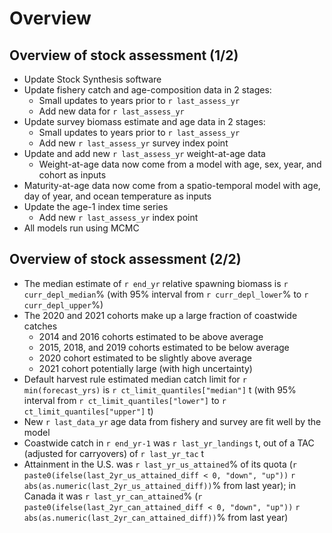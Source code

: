 # Overview

## Overview of stock assessment (1/2)
* Update Stock Synthesis software
* Update fishery catch and age-composition data in 2 stages:
  - Small updates to years prior to `r last_assess_yr`
  - Add new data for `r last_assess_yr`
* Update survey biomass estimate and age data in 2 stages:
  - Small updates to years prior to `r last_assess_yr`
  - Add new `r last_assess_yr` survey index point
* Update and add new `r last_assess_yr` weight-at-age data
  - Weight-at-age data now come from a model with age, sex, year, and cohort
    as inputs
* Maturity-at-age data now come from a spatio-temporal model with age,
  day of year, and ocean temperature as inputs
* Update the age-1 index time series
  - Add new `r last_assess_yr` index point
* All models run using MCMC 

## Overview of stock assessment (2/2)

* The median estimate of `r end_yr` relative spawning biomass is
  `r curr_depl_median`% (with 95% interval from `r curr_depl_lower`%
   to `r curr_depl_upper`%)
* The 2020 and 2021 cohorts make up a large fraction of coastwide catches
  - 2014 and 2016 cohorts estimated to be above average
  - 2015, 2018, and 2019 cohorts estimated to be below average
  - 2020 cohort estimated to be slightly above average
  - 2021 cohort potentially large (with high uncertainty)
* Default harvest rule estimated median catch limit for `r min(forecast_yrs)`
  is `r ct_limit_quantiles["median"]` t (with 95% interval from
  `r ct_limit_quantiles["lower"]` to `r ct_limit_quantiles["upper"]` t)
* New `r last_data_yr` age data from fishery and survey are fit well by the
  model
* Coastwide catch in `r end_yr-1` was `r last_yr_landings` t, out of a TAC
  (adjusted for carryovers) of `r last_yr_tac` t
* Attainment in the U.S. was `r last_yr_us_attained`% of its quota
  (`r paste0(ifelse(last_2yr_us_attained_diff < 0, "down", "up"))`
  `r abs(as.numeric(last_2yr_us_attained_diff))`% from last year); in
  Canada it was `r last_yr_can_attained`%
  (`r paste0(ifelse(last_2yr_can_attained_diff < 0, "down", "up"))`
  `r abs(as.numeric(last_2yr_can_attained_diff))`% from last year)
